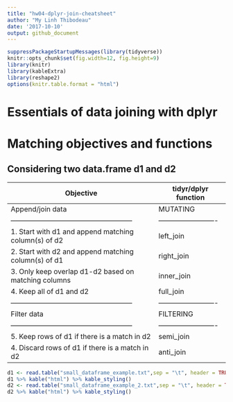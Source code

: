 ```yaml
---
title: "hw04-dplyr-join-cheatsheet"
author: "My Linh Thibodeau"
date: '2017-10-10'
output: github_document
---
```


```r
suppressPackageStartupMessages(library(tidyverse))
knitr::opts_chunk$set(fig.width=12, fig.height=9)
library(knitr)
library(kableExtra)
library(reshape2)
options(knitr.table.format = "html")
```

# Essentials of data joining with dplyr

# Matching objectives and functions

## Considering two data.frame d1 and d2


| Objective                                           | tidyr/dplyr function    | 
|-----------------------------------------------------|-------------------------|
| Append/join data                                    | MUTATING                | 
|-----------------------------------------------------|-------------------------|
|1. Start with d1 and append matching column(s) of d2 | left_join               | 
|2. Start with d2 and append matching column(s) of d1 | right_join              | 
|3. Only keep overlap d1-d2 based on matching columns | inner_join              |
|4. Keep all of d1 and d2                             | full_join               |
|-----------------------------------------------------|-------------------------|
| Filter data                                         | FILTERING               | 
|-----------------------------------------------------|-------------------------|
|5. Keep rows of d1 if there is a match in d2         | semi_join               |
|4. Discard rows of d1 if there is a match in d2      | anti_join               |

```r
d1 <- read.table("small_dataframe_example.txt",sep = "\t", header = TRUE)
d1 %>% kable("html") %>% kable_styling()
d2 <- read.table("small_dataframe_example_2.txt",sep = "\t", header = TRUE)
d2 %>% kable("html") %>% kable_styling()
```


